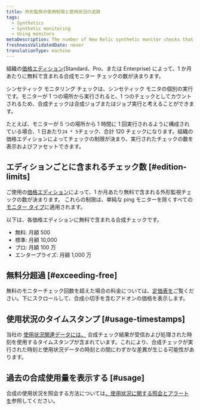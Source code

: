 ```yaml
---
title: 外形監視の使用制限と使用状況の追跡
tags:
  - Synthetics
  - Synthetic monitoring
  - Using monitors
metaDescription: The number of New Relic synthetic monitor checks that are included per month with each pricing edition.
freshnessValidatedDate: never
translationType: machine
---
```


組織の[価格エディション](https://newrelic.com/pricing)(Standard、Pro、または Enterprise) によって、1 か月あたりに無料で含まれる合成モニター チェックの数が決まります。

シンセティック モニタリング チェックは、シンセティック モニタの個別の実行です。モニターが 1 つの場所から実行されると、1 つのチェックとしてカウントされるため、合成チェックは合成ジョブまたはジョブ実行と考えることができます。

たとえば、モニターが 5 つの場所から 1 時間に 1 回実行されるように構成されている場合、1 日あたり`24 * 5`チェック、合計 120 チェックになります。組織の価格エディションによってチェックの制限が決まり、実行されたチェックの数を表示およびファセットできます。

## エディションごとに含まれるチェック数 [#edition-limits]

ご使用の[価格エディション](https://newrelic.com/pricing)によって、1 か月あたり無料で含まれる外形監視チェックの数が決まります。 これらの制限は、単純な ping モニターを除くすべての[モニター タイプ](/docs/synthetics/synthetic-monitoring/getting-started/types-synthetic-monitors)に適用されます。

以下は、各価格エディションに無料で含まれる合成チェックです。

* 無料: 月額 500
* 標準: 月額 10,000
* プロ: 月額 100 万
* エンタープライズ: 月額 1,000 万

## 無料分超過 [#exceeding-free]

無料のモニターチェック回数を超えた場合の料金については、[定価表を](/docs/licenses/license-information/usage-plans/new-relic-usage-plan/#list-price)ご覧ください。下にスクロールして、合成小切手を含むアドオンの価格を表示します。

## 使用状況のタイムスタンプ [#usage-timestamps]

当社の [使用状況関連データには、](/docs/accounts/accounts-billing/new-relic-one-pricing-billing/usage-queries-alerts) 合成チェック結果が受信および処理された時刻を使用するタイムスタンプが含まれています。これにより、合成チェックが実行された時刻と使用状況データの時刻との間にわずかな差異が生じる可能性があります。

## 過去の合成使用量を表示する [#usage]

合成の使用状況を照会する方法については[、使用状況に関する照会とアラート を](/docs/accounts/accounts-billing/new-relic-one-pricing-billing/usage-queries-alerts/#synthetics-usage)参照してください。